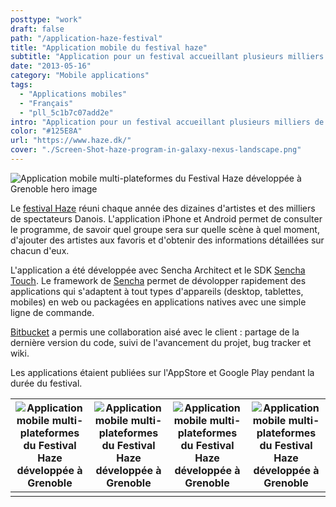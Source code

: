 ```yaml
---
posttype: "work"
draft: false
path: "/application-haze-festival"
title: "Application mobile du festival haze"
subtitle: "Application pour un festival accueillant plusieurs milliers de spectateurs au Danemark."
date: "2013-05-16"
category: "Mobile applications"
tags: 
  - "Applications mobiles"
  - "Français"
  - "pll_5c1b7c07add2e"
intro: "Application pour un festival accueillant plusieurs milliers de spectateurs au Danemark. Réalisé avec Sencha Touch et PhoneGap pour Google Play et AppStore."
color: "#125E8A"
url: "https://www.haze.dk/"
cover: "./Screen-Shot-haze-program-in-galaxy-nexus-landscape.png"
---
```


![Application mobile multi-plateformes du Festival Haze développée à Grenoble hero image](./haze_festival.jpg)

Le [festival Haze](http://www.haze.dk/) réuni chaque année des dizaines d'artistes et des milliers de spectateurs Danois. L'application iPhone et Android permet de consulter le programme, de savoir quel groupe sera sur quelle scène à quel moment, d'ajouter des artistes aux favoris et d'obtenir des informations détaillées sur chacun d'eux.

L'application a été développée avec Sencha Architect et le SDK [Sencha Touch](/pages/outils-et-frameworks#sencha-touch). Le framework de [Sencha](http://www.sencha.com/) permet de dévolopper rapidement des applications qui s'adaptent à tout types d'appareils (desktop, tablettes, mobiles) en web ou packagées en applications natives avec une simple ligne de commande.

[Bitbucket](https://bitbucket.org/) a permis une collaboration aisé avec le client : partage de la dernière version du code, suivi de l'avancement du projet, bug tracker et wiki.

Les applications étaient publiées sur l'AppStore et Google Play pendant la durée du festival.

| ![Application mobile multi-plateformes du Festival Haze développée à Grenoble](./Screen-Shot-haze-artist-list-in-galaxy-nexus.png) | ![Application mobile multi-plateformes du Festival Haze développée à Grenoble](./Screen-Shot-haze-news-in-galaxy-nexus.png) | ![Application mobile multi-plateformes du Festival Haze développée à Grenoble](./Screen-Shot-haze-artist-view-in-galaxy-nexus.png) | ![Application mobile multi-plateformes du Festival Haze développée à Grenoble](./Screen-Shot-haze-program-in-galaxy-nexus.png) |
| ------------------------------------------------------------ | ------------------------------------------------------------ | ------------------------------------------------------------ | ------------------------------------------------------------ |
|                                                              |                                                              |                                                              |                                                              |







